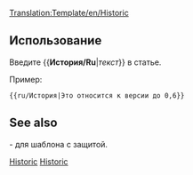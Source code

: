 <noinclude>[[Translation:Template/en/Historic]]</noinclude><includeonly>{{en/Ambox| type  = content
| text  = <strong>Истрический контент</strong><br/>Эта страница или раздел содержит контент, который уже не актуален для текущей версии OpenTTD. Пожалуйста, сохраните ее в целостности т.к. это часть истории данной Wiki, как документация.<br/>
{{{1|}}}
}}</includeonly><noinclude>

==Использование==
Введите <nowiki>{{</nowiki>'''История/Ru'''|''текст''<nowiki>}}</nowiki> в статье.

Пример:
<pre>{{ru/История|Это относится к версии до 0,6}}</pre>
{{ru/История|Это относится к версии до 0,6}}
==See also==
{{en/S|Исторический/Ru}}- для шаблона с защитой.

[[Category:en/Templates|Historic]][[Category:en/Message boxes|Historic]]</noinclude>